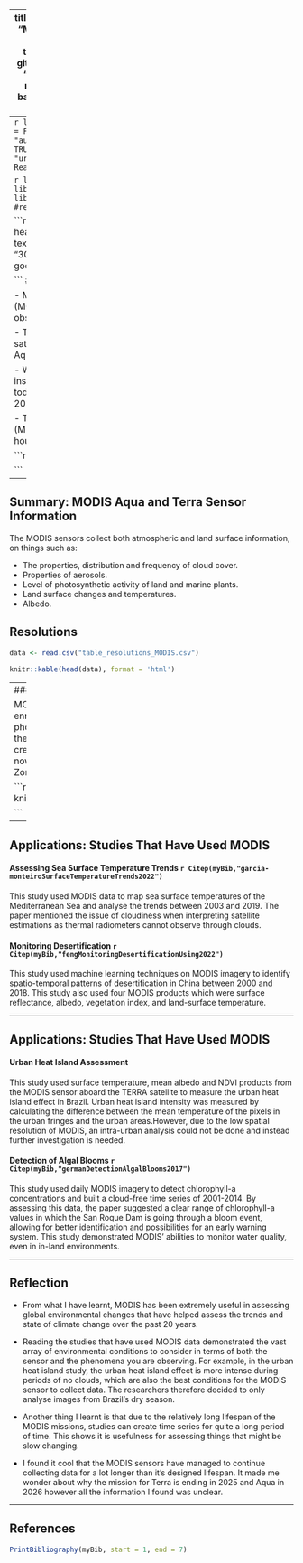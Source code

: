 
---
title: "MODIS Aqua and Terra"
subtitle: ""
author: "Madeleine Potter"
date: "01/16/2023"
output:
  xaringan::moon_reader:
    css: xaringan-themer.css
    lib_dir: libs
    nature:
      highlightStyle: github
      highlightLines: true
      slideNumberFormat : "%current%"
      ratio: "16:9"
      slideNumber: true
      navigation: scroll
      theme: "style_mono_dark"
      base_color: "#cbf7ed"
      countIncrementalSlides: false
     
---
```r
library(RefManageR)
BibOptions(check.entries = FALSE,
           bib.style = "authoryear",
           cite.style = "authoryear",
           style = "markdown",
           hyperlink = TRUE,
           dashed = FALSE,
           no.print.fields=c("doi", "url", "urldate", "issn"))
myBib <- ReadBib("bib_presentation.bib", check = FALSE)
```


```r
library(xaringanExtra)
library(xaringanthemer)
library(knitr)
library(knitcitations)
#remotes::install_github("ropensci/RefManageR")
```

```r
style_mono_accent(
  base_color = "#399cbd",
  header_font_google = google_font("Josefin Sans"),
  text_font_google   = google_font("Montserrat", "300", "300i"),
  code_font_google   = google_font("Fira Mono")
)

```
## Summary: What is MODIS?

- Moderate Resolution Imaging Spectroradiometer (MODIS) is a
key sensor aboard two NASA observation satellites Terra and Aqua.

- The first MODIS sensor was on the Terra satellite, launched in 1999 and the second on the Aqua satellite launched in 2002. 

- While the designed life span for both MODIS instruments was 6 years, they are still running today, with the MODIS Terra mission ending in 2025 and the MODIS Aqua mission in 2026.

- Terra crosses the equator around 10:30am (MLT) while Aqua crosses the equator roughly 2 hours after. 


```r
knitr::include_graphics('terra_aqua.jpg')

```
---

## Summary: MODIS Aqua and Terra Sensor Information

The MODIS sensors collect both atmospheric and land surface information, on things such as:

- The properties, distribution and frequency of cloud cover.
- Properties of aerosols.
- Level of photosynthetic activity of land and marine plants.
- Land surface changes and temperatures.
- Albedo.


## Resolutions

```r

data <- read.csv("table_resolutions_MODIS.csv")

knitr::kable(head(data), format = 'html')

```


---
### Summary: Image Examples

MODIS Aqua captured the nutrient enrichment (mainly nitrogen and phosphorous) of the Gulf of Mexico by the Mississippi River. This enrichment creates a hypoxic environment, which is now known as the Gulf of Mexico Dead Zone. 

```r
knitr::include_graphics('gulf_mexico.jpg')

```

---

## Applications: Studies That Have Used MODIS

#### Assessing Sea Surface Temperature Trends `r Citep(myBib,"garcia-monteiroSurfaceTemperatureTrends2022")` 

This study used MODIS data to map sea surface temperatures of the Mediterranean Sea and
analyse the trends between 2003 and 2019. The paper mentioned the issue of cloudiness when 
interpreting satellite estimations as thermal radiometers cannot observe through clouds. 


#### Monitoring Desertification `r Citep(myBib,"fengMonitoringDesertificationUsing2022")` 

This study used machine learning techniques on MODIS imagery to identify spatio-temporal
patterns of desertification in China between 2000 and 2018. This study also used four
MODIS products which were surface reflectance, albedo, vegetation index, and land-surface temperature.

---

## Applications: Studies That Have Used MODIS

#### Urban Heat Island Assessment

This study used surface temperature, mean albedo and NDVI products from the MODIS sensor aboard
the TERRA satellite to measure the urban heat island effect in Brazil. Urban heat island intensity was measured by calculating the difference between the mean temperature of the pixels in the urban fringes and the urban areas.However, due to the low
spatial resolution of MODIS, an intra-urban analysis could not be done and instead further investigation is needed. 

#### Detection of Algal Blooms `r Citep(myBib,"germanDetectionAlgalBlooms2017")`

This study used daily MODIS imagery to detect chlorophyll-a concentrations and built a cloud-free
time series of 2001-2014. By assessing this data, the paper suggested a clear range of chlorophyll-a values in which the San Roque Dam is going through a bloom event, allowing for better identification and possibilities for an early warning system. This study demonstrated MODIS' abilities to monitor 
water quality, even in in-land environments. 

---

## Reflection

- From what I have learnt, MODIS has been extremely useful in assessing global environmental changes that have helped assess the trends and state of climate change over the past 20 years. 

- Reading the studies that have used MODIS data demonstrated the vast array of environmental conditions to consider in terms of both the sensor and the phenomena you are observing. For example, in the urban heat island study, the urban heat island effect is more intense during periods of no clouds, which are also the best conditions for the MODIS sensor to collect data. The researchers therefore decided to only analyse images from Brazil's dry season.

- Another thing I learnt is that due to the relatively long lifespan of the MODIS missions, studies can create time series for quite a long period of time. This shows it is usefulness for assessing things that might be slow changing. 

- I found it cool that the MODIS sensors have managed to continue collecting data for a lot longer
than it's designed lifespan. It made me wonder about why the mission for Terra is ending in 2025 
and Aqua in 2026 however all the information I found was unclear. 



---

## References

```r
PrintBibliography(myBib, start = 1, end = 7)
```
